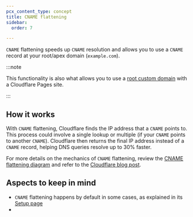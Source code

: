 ```yaml
---
pcx_content_type: concept
title: CNAME flattening
sidebar:
  order: 7

---
```



`CNAME` flattening speeds up `CNAME` resolution and allows you to use a `CNAME` record at your root/apex domain (`example.com`).

:::note


This functionality is also what allows you to use a [root custom domain](/pages/configuration/custom-domains/) with a Cloudflare Pages site.


:::

## How it works

With `CNAME` flattening, Cloudflare finds the IP address that a `CNAME` points to. This process could involve a single lookup or multiple (if your `CNAME` points to another `CNAME`). Cloudflare then returns the final IP address instead of a `CNAME` record, helping DNS queries resolve up to 30% faster.

For more details on the mechanics of `CNAME` flattening, review the [CNAME flattening diagram](/dns/cname-flattening/cname-flattening-diagram/) and refer to the [Cloudflare blog post](https://blog.cloudflare.com/introducing-cname-flattening-rfc-compliant-cnames-at-a-domains-root/).

## Aspects to keep in mind

* `CNAME` flattening happens by default in some cases, as explained in its [Setup page](/dns/cname-flattening/set-up-cname-flattening/)
* <Render file="cname-flattening-callout" />
